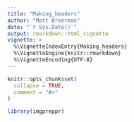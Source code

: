 ```yaml
---
title: "Making_headers"
author: "Matt Broerman"
date: "`r Sys.Date()`"
output: rmarkdown::html_vignette
vignette: >
  %\VignetteIndexEntry{Making_headers}
  %\VignetteEngine{knitr::rmarkdown}
  %\VignetteEncoding{UTF-8}
---
```


```r
knitr::opts_chunk$set(
  collapse = TRUE,
  comment = "#>"
)
```

```r
library(imgpreppr)
```
